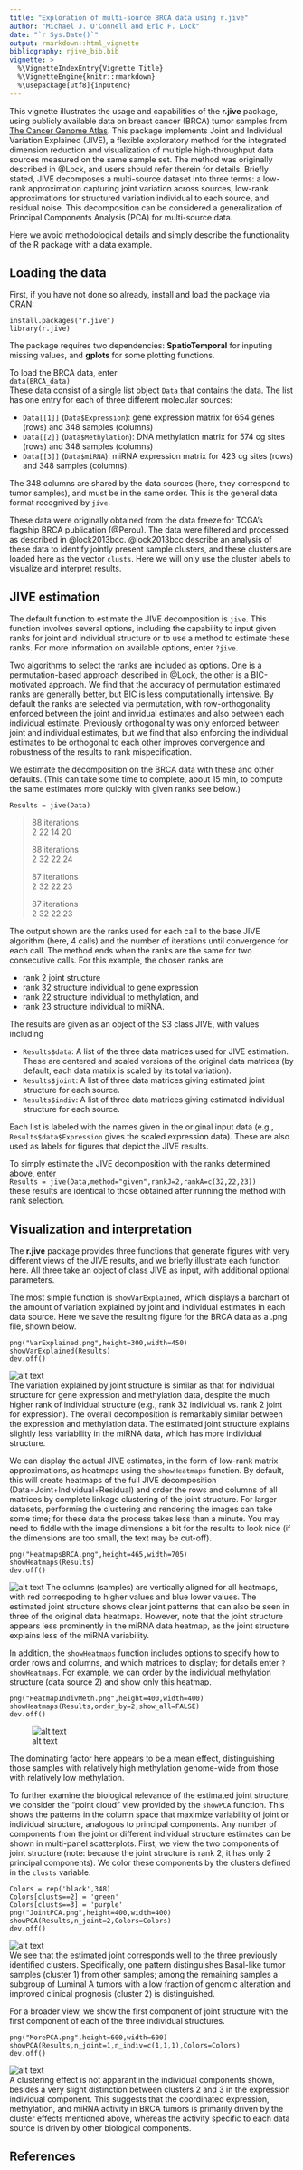 ```yaml
---
title: "Exploration of multi-source BRCA data using r.jive"
author: "Michael J. O'Connell and Eric F. Lock"
date: "`r Sys.Date()`"
output: rmarkdown::html_vignette
bibliography: rjive_bib.bib
vignette: >
  %\VignetteIndexEntry{Vignette Title}
  %\VignetteEngine{knitr::rmarkdown}
  %\usepackage[utf8]{inputenc}
---
```

This vignette illustrates the usage and capabilities of the **r.jive** package, using publicly available data on breast cancer (BRCA) tumor samples from [The Cancer Genome Atlas](http://cancergenome.nih.gov/). This package implements Joint and Individual Variation Explained (JIVE), a flexible exploratory method for the integrated dimension reduction and visualization of multiple high-throughput data sources measured on the same sample set.  The method was originally described in @Lock, and users should refer therein for details.  Briefly stated, JIVE decomposes a multi-source dataset into three terms: a low-rank approximation capturing joint variation across sources, low-rank approximations for structured
variation individual to each source, and residual noise.  This decomposition can be considered a generalization of Principal Components Analysis (PCA) for multi-source data.

Here we avoid methodological details and simply describe the functionality of the R package with a data example.  

## Loading the data

First, if you have not done so already, install and load the package via CRAN:
```
install.packages("r.jive")
library(r.jive)
```
The package requires two dependencies: **SpatioTemporal** for inputing missing values, and **gplots** for some plotting functions. 

To load the BRCA data, enter   
```data(BRCA_data)```   
These data consist of a single list object `Data` that contains the data.  The list has one entry for each of three different molecular sources:

* `Data[[1]]` (`Data$Expression`): gene expression matrix for 654 genes (rows) and 348 samples (columns)
* `Data[[2]]` (`Data$Methylation`): DNA methylation matrix for 574 cg sites (rows) and 348 samples (columns)
* `Data[[3]]` (`Data$miRNA`): miRNA expression matrix for 423 cg sites (rows) and 348 samples (columns).

The 348 columns are shared by the data sources (here, they correspond to tumor samples), and must be in the same order.  This is the general data format recognived by `jive`.

These data were originally obtained from the data freeze for TCGA's flagship BRCA publication (@Perou).  The data were filtered and processed as described in @lock2013bcc.  @lock2013bcc describe an analysis of these data to identify jointly present sample clusters, and these clusters are loaded here as the vector `clusts`.  Here we will only use the cluster labels to visualize and interpret results.  

## JIVE estimation

The default function to estimate the JIVE decomposition is `jive`.  This function involves several options, including the capability to input given ranks for joint and individual structure or to use a method to estimate these ranks.  For more information on available options, enter `?jive`. 

Two algorithms to select the ranks are included as options.  One is a permutation-based approach described in @Lock, the other is a BIC-motivated approach.  We find that the accuracy of permutation estimated ranks are generally better, but BIC is less computationally intensive.  By default the ranks are selected via permutation, with row-orthogonality enforced between the joint and invidual estimates and also between each individual estimate.  Previously orthogonality was only enforced between joint and individual estimates, but we find that also enforcing the individual estimates to be orthogonal to each other improves convergence and robustness of the results to rank mispecification.  

We estimate the decomposition on the BRCA data with these and other defaults.
(This can take some time to complete, about 15 min, to compute the same estimates more quickly with given ranks see below.) 

```Results = jive(Data)```

> 88  iterations  
>2 22 14 20 
>
> 88  iterations  
>2 32 22 24 
>
> 87  iterations  
>2 32 22 23 
>
> 87  iterations  
>2 32 22 23 

The output shown are the ranks used for each call to the base JIVE algorithm (here, 4 calls) and the number of iterations until convergence for each call.  The method ends when the ranks are the same for two consecutive calls. For this example, the chosen ranks are   

* rank 2 joint structure 
* rank 32 structure individual to gene expression
* rank 22 structure individual to methylation, and
* rank 23 structure individual to miRNA.

The results are given as an object of the S3 class JIVE, with values including 

* `Results$data`: A list of the three data matrices used for JIVE estimation.  These are centered and scaled versions of the original data matrices (by default, each data matrix is scaled by its total variation).
* `Results$joint`: A list of three data matrices giving estimated joint structure for each source.
* `Results$indiv`: A list of three data matrices giving estimated individual structure for each source.

Each list is labeled with the names given in the original input data (e.g., `Results$data$Expression` gives the scaled expression data).  These are also used as labels for figures that depict the JIVE results.

To simply estimate the JIVE decomposition with the ranks determined above, enter  
```Results = jive(Data,method="given",rankJ=2,rankA=c(32,22,23)) ```  
these results are identical to those obtained after running the method with rank selection.

## Visualization and interpretation

The **r.jive** package provides three functions that generate figures with very different views of the JIVE results, and we briefly illustrate each function here.  All three take an object of class JIVE as input, with additional optional parameters.   

The most simple function is `showVarExplained`, which displays a barchart of the amount of variation explained by joint and individual estimates in each data source.  Here we save the resulting figure for the BRCA data as a .png file, shown below.    
``` 
png("VarExplained.png",height=300,width=450)  
showVarExplained(Results)  
dev.off()
```
![alt text](VarExplained.png)  
The variation explained by joint structure is similar as that for individual structure for gene expression and methylation data, despite the much higher rank of individual structure (e.g., rank 32 individual vs. rank 2 joint for expression).  The overall decomposition is remarkably similar between the expression and methylation data.  The estimated joint structure explains slightly less variability in the miRNA data, which has more individual structure.  

We can display the actual JIVE estimates, in the form of low-rank matrix approximations, as heatmaps using the `showHeatmaps` function.  By default, this will create heatmaps of the full JIVE decomposition (Data=Joint+Individual+Residual) and order the rows and columns of all matrices by complete linkage clustering of the joint structure.  For larger datasets, performing the clustering and rendering the images can take some time; for these data the process takes less than a minute.  You may need to fiddle with the image dimensions a bit for the results to look nice (if the dimensions are too small, the text may be cut-off).    
```
png("HeatmapsBRCA.png",height=465,width=705)
showHeatmaps(Results)
dev.off() 
```
![alt text](HeatmapsBRCA.png)
The columns (samples) are vertically aligned for all heatmaps, with red correspoding to higher values and blue lower values.  The estimated joint structure shows clear joint patterns that can also be seen in three of the original data heatmaps.  However, note that the joint structure appears less prominently in the miRNA data heatmap, as the joint structure explains less of the miRNA variability.  

In addition, the `showHeatmaps` function includes options to specify how to order rows and columns, and which matrices to display; for details enter `?showHeatmaps`.  For example, we can order by the individual methylation structure (data source 2) and show only this heatmap.  
```
png("HeatmapIndivMeth.png",height=400,width=400)
showHeatmaps(Results,order_by=2,show_all=FALSE)
dev.off() 
```
![alt text](HeatmapIndivMeth.png)

The dominating factor here appears to be a mean effect, distinguishing those samples with relatively high methylation genome-wide from those with relatively low methylation.

To further examine the biological relevance of the estimated joint structure, we consider the "point cloud" view provided by the `showPCA` function.  This shows the patterns in the column space that maximize variability of joint or individual structure, analogous to principal components.  Any number of components from the joint or different individual structure estimates can be shown in multi-panel scatterplots. First, we view the two components of joint structure (note: because the joint structure is rank 2, it has only 2 principal components).  We color these components by the clusters defined in the `clusts` variable.
```
Colors = rep('black',348)
Colors[clusts==2] = 'green'
Colors[clusts==3] = 'purple'
png("JointPCA.png",height=400,width=400)
showPCA(Results,n_joint=2,Colors=Colors)
dev.off()
```
![alt text](JointPCA.png)  
We see that the estimated joint corresponds well to the three previously identified clusters. Specifically, one pattern distinguishes Basal-like tumor samples (cluster 1) from other samples; among the remaining samples a subgroup of Luminal A tumors with a low fraction of genomic alteration and improved clinical prognosis (cluster 2) is distinguished.

For a broader view, we show the first component of joint structure with the first component of each of the three individual structures. 
```
png("MorePCA.png",height=600,width=600)
showPCA(Results,n_joint=1,n_indiv=c(1,1,1),Colors=Colors)
dev.off()
```
![alt text](MorePCA.png)  
A clustering effect is not apparant in the individual components shown, besides a very slight distinction between clusters 2 and 3 in the expression individual component.  This suggests that the coordinated expression, methylation, and miRNA activity in BRCA tumors is primarily driven by the cluster effects mentioned above, whereas the  activity specific to each data source is driven by other biological components.      


## References